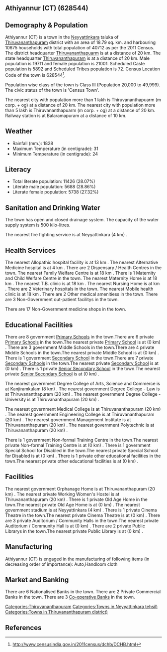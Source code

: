 {{Infobox settlement
| name=Athiyannur (CT)
| native_name=
| native_name_lang=
| other_name=
| nickname=
| settlement_type=Town
| image_skyline=
| image_alt=
| image_caption=
| pushpin_map=India Kerala
| pushpin_label_position=right
| pushpin_map_alt=
| pushpin_map_caption=Location in Kerala, India
| latd=
| latm=
| lats=
| latNS=
| longd=
| longm=
| longs=
| longEW=
| coordinates_display=inline,title
| subdivision_type=Country
| subdivision_name={{flag|India}}
| subdivision_type1=[[States and territories of India|State]]
| subdivision_name1=Kerala 
| subdivision_type2=[[List of districts of India|District]]
| subdivision_name2=Thiruvananthapuram
| subdivision_type3=Tahsil
| subdivision_name3=Neyyattinkara
| website=
| established_title=<!-- Established -->
| established_date=
| founder=
| named_for=
| government_type=
| governing_body=
| unit_pref=Metric
| area_footnotes=
| area_rank=
| area_total_km2=18.79
| elevation_footnotes=
| elevation_m=
| population_total=40712
| population_as_of=2011
| population_rank=
| population_density_km2=2166
| population_demonym=
| population_footnotes=
| demographics_type1=Languages=
| demographics1_title1=Official=
| demographics1_info1=[[Malayalam language|Malayalam]]
| timezone1=[[Indian Standard Time|IST]]
| utc_offset1==+5:30
| postal_code_type=[[Postal Index Number|PIN]]
| postal_code=
| area_code_type=Telephone code
| area_code=
| registration_plate=
| blank1_name_sec1=Nearest city
| blank1_info_sec1=[[Thiruvananthapuarm (m corp. + og) ]]
| blank2_name_sec1=[[Human sex ratio|Sex ratio]]
| blank2_info_sec1=1065
| blank3_name_sec1=Literacy
| blank3_info_sec1=28.07%
| blank1_name_sec2=[[2011 Census of India|2011 census]] code
| blank1_info_sec2=628544
| footnotes=
}}

== Athiyannur (CT) (628544) ==

== Demography & Population ==

Athiyannur (CT) is a town in the [[Neyyattinkara]] taluka of [[Thiruvananthapuram]] district with an area of 18.79 sq. km. and harbouring 10675 households with total population of 40712 as per the 2011 Census. The district headquarter [[Thiruvananthapuarm]] is at a distance of 20 km. The state headquarter [[Thiruvananthapuram]] is at a distance of 20 km. Male population is 19711 and female population is 21001. Scheduled Caste population is 5892 and Scheduled Tribes population is 72. Census Location Code of the town is 628544<ref>http://www.censusindia.gov.in/2011census/dchb/DCHB.html</ref>.

Population wise class of the town is Class III (Population 20,000 to 49,999).
The civic status of the town is 'Census Town'.

The nearest city with population more than 1 lakh is Thiruvananthapuarm (m corp. + og)  at a distance of 20 km. The nearest city with population more than 5 lakh is Thiruvananthapuarm (m corp. + og) at a distance of 20 km. Railway station is at Balaramapuram at a distance of 10 km.


== Weather ==  
* Rainfall (mm.): 1828 
* Maximum Temperature (in centigrade): 31
* Minimum Temperature (in centigrade): 24


== Literacy ==  
* Total literate population: 11426 (28.07%)
* Literate male population: 5688 (28.86%)
* Literate female population: 5738 (27.32%)


== Sanitation and Drinking Water ==  
The town has open and closed drainage system.
The capacity of the water supply system is 500 kilo-litres.

The nearest fire fighting service is at Neyyattinkara (4 km) .


== Health Services ==
The nearest Allopathic hospital facility is at 13 km .
The nearest Alternative Medicine hospital is at 4 km .
There are 2 Dispensary / Health Centres in the town.
The nearest Family Welfare Centre is at 18 km .
There is 1 Maternity and Child Welfare Centre in the town.
The nearest Maternity Home is at 18 km .
The nearest T.B. clinic is at 18 km .
The nearest Nursing Home is at  km .
There are 2 Veterinary hospitals in the town.
The nearest Mobile health clinic is at 18 km .
There are 2 Other medical amenitiess in the town.
There are 3 Non-Government out-patient facilitys in the town.


There are 17 Non-Government medicine shops in the town.


== Educational Facilities ==
There are 8 government [[Primary School]]s in the town.There are 6 private [[Primary School]]s in the town.The nearest private [[Primary School]] is at  (0 km) .
There are 3 government Middle Schools in the town.There are 4 private Middle Schools in the town.The nearest private Middle School is at  (0 km) .
There is 1 government [[Secondary School]] in the town.There are 7 private [[Secondary School]]s in the town.The nearest private [[Secondary School]] is at  (0 km) .
There is 1 private [[Senior Secondary School]] in the town.The nearest private [[Senior Secondary School]] is at  (0 km) .
 
 
 
 
 
The nearest government Degree College of Arts, Science and Commerce is at Kanjiramkulam (8 km) .
The nearest government Degree College - Law is at Thiruvananthapuram (20 km) .
The nearest government Degree College - University is at Thiruvananthapuram (20 km) .
 
The nearest government Medical College is at Thiruvananthapuram (20 km) .
The nearest government Engineering College is at Thiruvananthapuram (20 km) .
The nearest government Management Institute is at Thiruvananthapuram (20 km) .
The nearest government Polytechnic is at Thiruvananthapuram (20 km) .
 
There is 1 government Non-formal Training Centre in the town.The nearest private Non-formal Training Centre is at  (0 km) .
There is 1 government Special School for Disabled in the town.The nearest private Special School for Disabled is at  (0 km) .
There is 1 private other educational facilities in the town.The nearest private other educational facilities is at  (0 km) .


== Facilities ==
The nearest government Orphanage Home is at Thiruvananthapuram (20 km) .
The nearest private Working Women's Hostel is at Thiruvananthapuram (20 km) .
There is 1 private Old Age Home in the town.The nearest private Old Age Home is at  (0 km) .
The nearest government stadium is at Neyyattinkara (4 km) .
There is 1 private Cinema Theatre in the town.The nearest private Cinema Theatre is at  (0 km) .
There are 3 private Auditorium / Community Halls in the town.The nearest private Auditorium / Community Hall is at  (0 km) .
There are 2 private Public Librarys in the town.The nearest private Public Library is at  (0 km) .


== Manufacturing ==
Athiyannur (CT) is engaged in the manufacturing of following items (in decreasing order of importance): Auto,Handloom cloth


== Market and Banking ==
There are 6 Nationalised Banks in the town.
There are 2 Private Commercial Banks in the town.
There are 3 [[Co-operative Bank]]s in the town.




[[Categories:Thiruvananthapuram]]
[[Categories:Towns in Neyyattinkara tehsil)]]
[[Categories:Towns in Thiruvananthapuram district)]]


== References ==
{{Reflist}}


